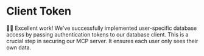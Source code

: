 # Client Token

👨‍💼 Excellent work! We've successfully implemented user-specific database access by passing authentication tokens to our database client. This is a crucial step in securing our MCP server. It ensures each user only sees their own data.
